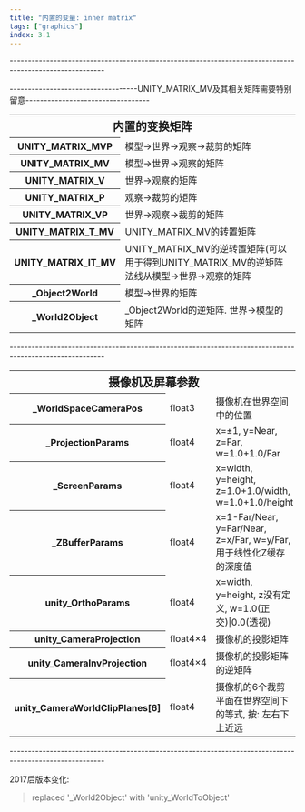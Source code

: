 ```yaml
---
title: "内置的变量: inner matrix"
tags: ["graphics"]
index: 3.1
---
```


<Naviagtion desc="返回" to="./"/>

\--------------------------------------------------------------------------------------------------------

-----------------------------------UNITY_MATRIX_MV及其相关矩阵需要特别留意----------------------------------

<table>
    <tr>
        <th colspan="2" style="text-align: center; font-size:20px;">内置的变换矩阵</th>
    </tr>
    <tr>
        <th>UNITY_MATRIX_MVP</th>
        <td>模型->世界->观察->裁剪的矩阵</td>
    </tr>
    <tr>
        <th>UNITY_MATRIX_MV</th>
        <td>模型->世界->观察的矩阵</td>
    </tr>
    <tr>
        <th>UNITY_MATRIX_V</th>
        <td>世界->观察的矩阵</td>
    </tr>
    <tr>
        <th>UNITY_MATRIX_P</th>
        <td>观察->裁剪的矩阵</td>
    </tr>
    <tr>
        <th>UNITY_MATRIX_VP</th>
        <td>世界->观察->裁剪的矩阵</td>
    </tr>
    <tr>
        <th>UNITY_MATRIX_T_MV</th>
        <td>UNITY_MATRIX_MV的转置矩阵</td>
    </tr>
    <tr>
        <th>UNITY_MATRIX_IT_MV</th>
        <td>UNITY_MATRIX_MV的逆转置矩阵(可以用于得到UNITY_MATRIX_MV的逆矩阵
            <br/>
            法线从模型->世界->观察的矩阵</td>
    </tr>
    <tr>
        <th>_Object2World</th>
        <td>模型->世界的矩阵</td>
    </tr>
    <tr>
        <th>_World2Object</th>
        <td>_Object2World的逆矩阵. 世界->模型的矩阵</td>
    </tr>
</table>

\--------------------------------------------------------------------------------------------------------

<table>
    <tr>
        <th colspan="3" style="text-align: center; font-size:20px;">摄像机及屏幕参数</th>
    </tr>
    <tr>
        <th>_WorldSpaceCameraPos</th>
        <td>float3</td>
        <td>摄像机在世界空间中的位置</td>
    </tr>
    <tr>
        <th>_ProjectionParams</th>
        <td>float4</td>
        <td>x=±1, y=Near, z=Far, w=1.0+1.0/Far</td>
    </tr>
    <tr>
        <th>_ScreenParams</th>
        <td>float4</td>
        <td>x=width, y=height, z=1.0+1.0/width, w=1.0+1.0/height</td>
    </tr>
    <tr>
        <th>_ZBufferParams</th>
        <td>float4</td>
        <td>x=1-Far/Near, y=Far/Near, z=x/Far, w=y/Far, 用于线性化Z缓存的深度值</td>
    </tr>
    <tr>
        <th>unity_OrthoParams</th>
        <td>float4</td>
        <td>x=width, y=height, z没有定义, w=1.0(正交)|0.0(透视)</td>
    </tr>
    <tr>
        <th>unity_CameraProjection</th>
        <td>float4×4</td>
        <td>摄像机的投影矩阵</td>
    </tr>
    <tr>
        <th>unity_CameraInvProjection</th>
        <td>float4×4</td>
        <td>摄像机的投影矩阵的逆矩阵</td>
    </tr>
    <tr>
        <th>unity_CameraWorldClipPlanes[6]</th>
        <td>float4</td>
        <td>摄像机的6个裁剪平面在世界空间下的等式, 按: 左右下上近远</td>
    </tr>
</table>

\--------------------------------------------------------------------------------------------------------

2017后版本变化:

>replaced '_World2Object' with 'unity_WorldToObject'